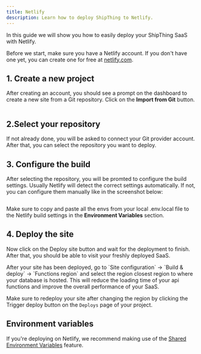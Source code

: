```yaml
---
title: Netlify
description: Learn how to deploy ShipThing to Netlify.
---
```



In this guide we will show you how to easily deploy your ShipThing SaaS with Netlify.

Before we start, make sure you have a Netlify account. If you don't have one yet, you can create one for free at [netlify.com](https://www.netlify.com/).

## 1. Create a new project
After creating an account, you should see a prompt on the dashboard to create a new site from a Git repository. Click on the **Import from Git** button.

<Frame>
  <img src="/images/deployment/netlify-start-project.webp" alt="" />
</Frame>

## 2.Select your repository 
If not already done, you will be asked to connect your Git provider account. After that, you can select the repository you want to deploy.


## 3. Configure the build 
After selecting the repository, you will be promted to configure the build settings. Usually Netlify will detect the correct settings automatically. If not, you can configure them manually like in the screenshot below:

<Frame>
  <img src="/images/deployment/netlify-deployment-configuration.webp" alt="" />
</Frame>

Make sure to copy and paste all the envs from your local .env.local file to the Netlify build settings in the **Environment Variables** section.

## 4. Deploy the site
Now click on the Deploy site button and wait for the deployment to finish. After that, you should be able to visit your freshly deployed SaaS.

<Tip>
After your site has been deployed, go to `Site configuration` -> `Build & deploy` -> `Functions region` and select the region closest region to where your database is hosted. This will reduce the loading time of your api functions and improve the overall performance of your SaaS.

Make sure to redeploy your site after changing the region by clicking the Trigger deploy button on the `Deploys` page of your project.
  <img src="/images/deployment/netlify-functions-region.webp" alt="" />
</Tip>

## Environment variables

If you're deploying on Netlify, we recommend making use of the [Shared Environment Variables](https://docs.netlify.com/configure-builds/environment-variables/#shared-environment-variables) feature. 
